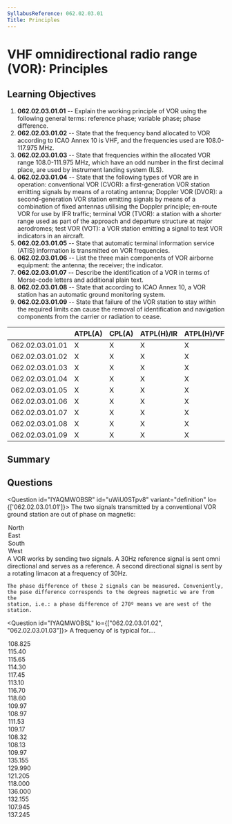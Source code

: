 ```yaml
---
SyllabusReference: 062.02.03.01
Title: Principles
---
```


# VHF omnidirectional radio range (VOR): Principles

## Learning Objectives

1.  **062.02.03.01.01** -- Explain the working principle of VOR using the
    following general terms: reference phase; variable phase; phase difference.
2.  **062.02.03.01.02** -- State that the frequency band allocated to VOR
    according to ICAO Annex 10 is VHF, and the frequencies used are 108.0-117.975
    MHz.
3.  **062.02.03.01.03** -- State that frequencies within the allocated VOR range
    108.0-111.975 MHz, which have an odd number in the first decimal place, are
    used by instrument landing system (ILS).
4.  **062.02.03.01.04** -- State that the following types of VOR are in
    operation: conventional VOR (CVOR): a first-generation VOR station emitting
    signals by means of a rotating antenna; Doppler VOR (DVOR): a
    second-generation VOR station emitting signals by means of a combination of
    fixed antennas utilising the Doppler principle; en-route VOR for use by IFR
    traffic; terminal VOR (TVOR): a station with a shorter range used as part of
    the approach and departure structure at major aerodromes; test VOR (VOT): a
    VOR station emitting a signal to test VOR indicators in an aircraft.
5.  **062.02.03.01.05** -- State that automatic terminal information service
    (ATIS) information is transmitted on VOR frequencies.
6.  **062.02.03.01.06** -- List the three main components of VOR airborne
    equipment: the antenna; the receiver; the indicator.
7.  **062.02.03.01.07** -- Describe the identification of a VOR in terms of
    Morse-code letters and additional plain text.
8.  **062.02.03.01.08** -- State that according to ICAO Annex 10, a VOR station
    has an automatic ground monitoring system.
9.  **062.02.03.01.09** -- State that failure of the VOR station to stay within
    the required limits can cause the removal of identification and navigation
    components from the carrier or radiation to cease.

|                 | ATPL(A) | CPL(A) | ATPL(H)/IR | ATPL(H)/VFR | CPL(H) | IR | CBIR(A) |
| --------------- | ------- | ------ | ---------- | ----------- | ------ | -- | ------- |
| 062.02.03.01.01 | X       | X      | X          | X           | X      | X  |         |
| 062.02.03.01.02 | X       | X      | X          | X           | X      | X  | X       |
| 062.02.03.01.03 | X       | X      | X          | X           | X      | X  | X       |
| 062.02.03.01.04 | X       | X      | X          | X           | X      | X  | X       |
| 062.02.03.01.05 | X       | X      | X          | X           | X      | X  | X       |
| 062.02.03.01.06 | X       | X      | X          | X           | X      | X  | X       |
| 062.02.03.01.07 | X       | X      | X          | X           | X      | X  | X       |
| 062.02.03.01.08 | X       | X      | X          | X           | X      | X  |         |
| 062.02.03.01.09 | X       | X      | X          | X           | X      | X  | X       |

## Summary

## Questions

<Question id="IYAQMWOBSR" id="uWiU0STpv8" variant="definition" lo={['062.02.03.01.01']}>
  <Text variant="oneCorrect">
    The two signals transmitted by a conventional VOR ground station
    are <Subject /> out of phase on magnetic:
  </Text>

  <Option id="uWiU0STpv8-1" subject={[["0º'"]]} why="true for 0º.">North</Option>
  <Option id="uWiU0STpv8-2" subject={[["90º'"]]} why="true for 90º.">East</Option>
  <Option id="uWiU0STpv8-3" subject={[["180º'"]]} why="true for 180º.">South</Option>
  <Option id="uWiU0STpv8-4" subject={[["270º'"]]} why="true for 270º.">West</Option>

  <Explanation>
    A VOR works by sending two signals. A 30Hz reference signal is sent
    omni directional and serves as a reference. A second directional signal
    is sent by a rotating limacon at a frequency of 30Hz.

    The phase difference of these 2 signals can be measured. Conveniently,
    the pase difference corresponds to the degrees magnetic we are from the
    station, i.e.: a phase difference of 270º means we are west of the station.
  </Explanation>
</Question>

<Question id="IYAQMWOBSL" lo={["062.02.03.01.02", "062.02.03.01.03"]}>
  <Text variant="oneCorrect">
    A frequency of <Subject /> is typical for....
  </Text>

  <Option subject={[["En-route VOR"]]} why="Between 108.0-117.975, and not between 108.0-111.975 with an odd number in the first decimal digit">
    108.825
  </Option>

  <Option subject={[["En-route VOR"]]} why="Between 108.0-117.975, and not between 108.0-111.975 with an odd number in the first decimal digit">
    115.40
  </Option>

  <Option subject={[["En-route VOR"]]} why="Between 108.0-117.975, and not between 108.0-111.975 with an odd number in the first decimal digit">
    115.65
  </Option>

  <Option subject={[["En-route VOR"]]} why="Between 108.0-117.975, and not between 108.0-111.975 with an odd number in the first decimal digit">
    114.30
  </Option>

  <Option subject={[["En-route VOR"]]} why="Between 108.0-117.975, and not between 108.0-111.975 with an odd number in the first decimal digit">
    117.45
  </Option>

  <Option subject={[["En-route VOR"]]} why="Between 108.0-117.975, and not between 108.0-111.975 with an odd number in the first decimal digit">
    113.10
  </Option>

  <Option subject={[["En-route VOR"]]} why="Between 108.0-117.975, and not between 108.0-111.975 with an odd number in the first decimal digit">
    116.70
  </Option>

  <Option subject={[["En-route VOR"]]} why="Between 108.0-117.975, and not between 108.0-111.975 with an odd number in the first decimal digit">
    118.60
  </Option>

  <Option subject={[["Approach Control"]]} why=" Between 108.0-111.975 with an odd number in the first decimal digit">
    109.97
  </Option>

  <Option subject={[["Approach Control"]]} why=" Between 108.0-111.975 with an odd number in the first decimal digit">
    108.97
  </Option>

  <Option subject={[["Approach Control"]]} why=" Between 108.0-111.975 with an odd number in the first decimal digit">
    111.53
  </Option>

  <Option subject={[["Approach Control"]]} why=" Between 108.0-111.975 with an odd number in the first decimal digit">
    109.17
  </Option>

  <Option subject={[["Approach Control"]]} why=" Between 108.0-111.975 with an odd number in the first decimal digit">
    108.32
  </Option>

  <Option subject={[["Approach Control"]]} why=" Between 108.0-111.975 with an odd number in the first decimal digit">
    108.13
  </Option>

  <Option subject={[["Approach Control"]]} why=" Between 108.0-111.975 with an odd number in the first decimal digit">
    109.97
  </Option>

  <Option subject={[["VHF communications"]]} why="Between 118-136">
    135.155
  </Option>

  <Option subject={[["VHF communications"]]} why="Between 118-136">
    129.990
  </Option>

  <Option subject={[["VHF communications"]]} why="Between 118-136">
    121.205
  </Option>

  <Option subject={[["VHF communications"]]} why="Between 118-136">
    118.000
  </Option>

  <Option subject={[["VHF communications"]]} why="Between 118-136">
    136.000
  </Option>

  <Option subject={[["VHF communications"]]} why="Between 118-136">
    132.155
  </Option>

  <Option why="Out the VHF or VOR range">107.945</Option>
  <Option why="Out the VHF or VOR range">137.245</Option>
</Question>
